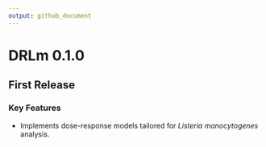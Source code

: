 ```yaml
---
output: github_document
---
```


# DRLm 0.1.0

## First Release

### Key Features
- Implements dose-response models tailored for *Listeria monocytogenes* analysis.

